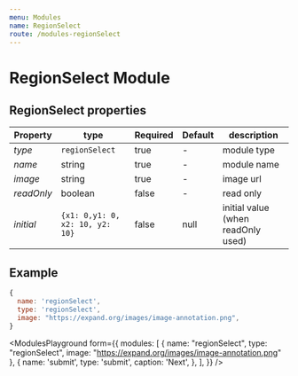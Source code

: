 ```yaml
---
menu: Modules
name: RegionSelect
route: /modules-regionSelect
---
```



# RegionSelect Module

## RegionSelect properties

| Property | type           | Required | Default | description |
| ---------| -------------- | -------- | ------- | ----------- |
| *type*   | `regionSelect` | true     | -       | module type |
| *name*   | string         | true     | -       | module name |
| *image*  | string         | true     | -       | image url   |
| *readOnly* | boolean        | false    | -       | read only    |
| *initial* | `{x1: 0,y1: 0, x2: 10, y2: 10}` | false    | null       | initial value (when readOnly used) |

## Example
```jsx
{
  name: 'regionSelect',
  type: 'regionSelect',
  image: "https://expand.org/images/image-annotation.png",
}
```


<ModulesPlayground
  form={{
    modules: [
      {
        name: "regionSelect",
        type: "regionSelect",
        image: "https://expand.org/images/image-annotation.png"
      },
      {
        name: 'submit',
        type: 'submit',
        caption: 'Next',
      },
    ],
  }}
/>
